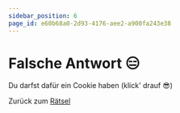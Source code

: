 ```yaml
---
sidebar_position: 6
page_id: e60b68a0-2d93-4176-aee2-a900fa243e38
---
```



# Falsche Antwort 😑

Du darfst dafür ein Cookie haben (klick' drauf 😎)

<CookieClicker />

Zurück zum [Rätsel](https://mint-26e.gbsl.website/mhwmjw)

